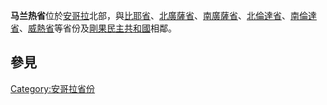 {{noteTA
|T=zh-hans:马兰热省; zh-hant:馬蘭哲省;
|1=zh-hans:马兰热省; zh-hant:馬蘭哲省;
}}

{{Infomation of Subdivisions|
Map=Image:Malanje in Angola.svg|
MapSize=180px|
Nation=安哥拉|
enNation=Angola|
Lang=[[葡萄牙語|葡語]]|
oName={{lang|pt|Malanje}}|
Lv=省|
Capital=[[馬蘭哲|馬蘭哲]]|
tArea=97,602|
tPop=900,000|
ISOcode=AO-MAL|
}}
'''马兰热省'''位於[[安哥拉|安哥拉]]北部，與[[比耶省|比耶省]]、[[北廣薩省|北廣薩省]]、[[南廣薩省|南廣薩省]]、[[北倫達省|北倫達省]]、[[南倫達省|南倫達省]]、[[威熱省|威熱省]]等省份及[[剛果民主共和國|剛果民主共和國]]相鄰。
== 參見 ==
{{Portal|安哥拉|Flag of Angola.svg}}

{{Provinces of Angola}}

{{Municipalities of Angola}}
{{coord|display=title}}
{{Angola-geo-stub}}

[[Category:安哥拉省份|Category:安哥拉省份]]
